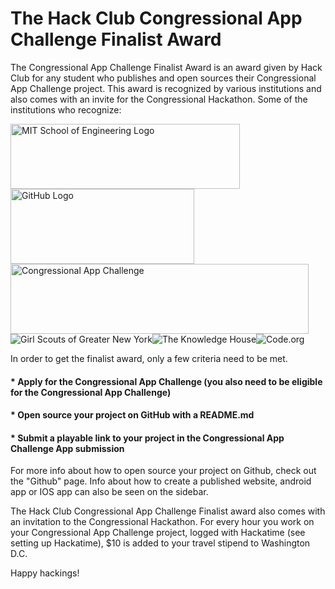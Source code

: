 # The Hack Club Congressional App Challenge Finalist Award

The Congressional App Challenge Finalist Award is an award given by Hack Club for any student who publishes and open sources their Congressional App Challenge project. This award is recognized by various institutions and also comes with an invite for the Congressional Hackathon. Some of the institutions who recognize:&#x20;

<img height="104" width="367" alt="MIT School of Engineering Logo" src="https://athena.hackclub.com/images/mit.png" /><img height="120" width="294" alt="GitHub Logo" src="https://athena.hackclub.com/images/github.png" /><img height="112" width="477" alt="Congressional App Challenge" src="https://athena.hackclub.com/images/cac.png" />![Girl Scouts of Greater New York](https://athena.hackclub.com/images/gsgny.png)![The Knowledge House](https://athena.hackclub.com/images/knowledgehouse.png)![Code.org](https://athena.hackclub.com/images/codeorg.png)

In order to get the finalist award, only a few criteria need to be met.&#x20;

#### * Apply for the Congressional App Challenge (you also need to be eligible for the Congressional App Challenge)
#### * Open source your project on GitHub with a README.md
#### * Submit a playable link to your project in the Congressional App Challenge App submission

For more info about how to open source your project on Github, check out the "Github" page. Info about how to create a published website, android app or IOS app can also be seen on the sidebar.&#x20;

The Hack Club Congressional App Challenge Finalist award also comes with an invitation to the Congressional Hackathon. For every hour you work on your Congressional App Challenge project, logged with Hackatime (see setting up Hackatime), $10 is added to your travel stipend to Washington D.C.&#x20;



Happy hackings!